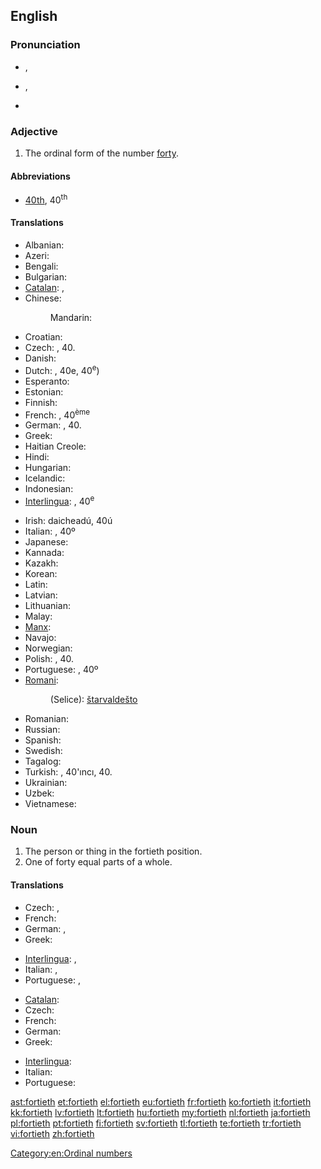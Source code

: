 ==English==

===Pronunciation===
* {{a|RP}} {{IPA|/ˈfɔːtiəθ/}}, {{X-SAMPA|/fO:ti@T/}}
* {{a|GenAm}} {{IPA|/ˈfɔɻtiəθ/}}, {{X-SAMPA|/"fOrti@T/}}
* {{hyphenation|for|ti|eth}}

===Adjective===
{{en-adj|-}}

# The ordinal form of the number [[forty]].

====Abbreviations====
* [[40th]], 40<sup>th</sup>

====Translations====
{{trans-top|ordinal form of forty}}
* Albanian: {{t-|sq|dyzetë}}
* Azeri: {{t-|az|qırxıncı|sc=Kore}}
* Bengali: {{t-|bn|চত্বারিংশত্তম|tr=catbārinśattama|sc=Beng}}
* Bulgarian: {{t-|bg|четиресетият|tr=chetiresetiyat|sc=Beng}}
* [[Catalan]]: {{t+|ca|quarantè}}, {{t-|ca|quadragèsim}}
* Chinese:
*: Mandarin: {{t|zh|第四十|tr=dì sìshí|sc=Hani}}
* Croatian: {{t-|hr|četrdeseti}}
* Czech: {{t-|cs|čtyřicátý}}, 40.
* Danish: {{t-|da|fyrretyvende}}
* Dutch: {{t+|nl|veertigste}}, 40e, 40<sup>e</sup>)
* Esperanto: {{t-|eo|kvardeka|sc=Cyrl}}
* Estonian: {{t-|et|neljakümnes|sc=Cyrl}}
* Finnish: {{t-|fi|neljäskymmenes}}
* French: {{t+|fr|quarantième}}, 40<sup>ème</sup>
* German: {{t-|de|vierzigste}}, 40.
* Greek: {{t+|el|τεσσαρακοστός|tr=tessarakostós}}
* Haitian Creole: {{tø|ht|karantyèm}}
* Hindi: {{t-|hi|चालीसवां|tr=चालीसवां|sc=Deva}}
* Hungarian: {{t+|hu|negyvenedik}}
* Icelandic: {{t-|is|fertugasta}}
* Indonesian: {{t-|id|keempatpuluh}}
* [[Interlingua]]: {{t-|ia|quarantesime}}, 40<sup>e</sup>
{{trans-mid}}
* Irish: daicheadú, 40ú
* Italian: {{t+|it|quarantesimo}}, 40º
* Japanese: {{t-|ja|第四十|tr=dai shi jū|sc=Jpan}}
* Kannada: {{t-|kn|ನಲವತ್ತನೆಯ|tr=nalavattaneya|sc=Knda}}
* Kazakh: {{t|kk|қырқыншы|tr=qırıqınşı|sc=Cyrl}}
* Korean: {{t-|ko|사십 번째의|tr=sasib beonjjaeui|sc=Kore}}
* Latin: {{t-|la|quadragesimus|sc=Cyrl}}
* Latvian: {{t+|lv|četrdesmitais}}
* Lithuanian: {{t+|lt|keturiasdešimtas}}
* Malay: {{t-|ms|keempat puluh}}
* [[Manx]]: {{t-|gv|daeedoo}}
* Navajo: {{tø|nv|dízdiin góneʼ}}
* Norwegian: {{t-|no|førtinde}}
* Polish: {{t+|pl|czterdziesty}}, 40.
* Portuguese: {{t+|pt|quadragésimo}}, 40º
* [[Romani]]:
*: (Selice): [[štarvaldešto]] {{m}}
* Romanian: {{t-|ro|patruzecilea}}
* Russian: {{t+|ru|сороковой|sc=Cyrl|tr=sorokovój}}
* Spanish: {{t+|es|cuadragésimo}}
* Swedish: {{t+|sv|fyrtionde}}
* Tagalog: {{t-|tl|pang-apatnapu}}
* Turkish: {{t+|tr|kırkıncı}}, 40'ıncı, 40.
* Ukrainian: {{t+|uk|сороковий|tr=sorokovyy̆|sc=Cyrl}}
* Uzbek: {{t|uz|qirqinchi}}
* Vietnamese: {{t-|vi|hạng bốn mươi}}
{{trans-bottom}}

===Noun===
{{en-noun}}

# The person or thing in the fortieth position.
# One of forty equal parts of a whole.

====Translations====
{{trans-top|person or thing}}
* Czech: {{t-|cs|čtyřicátý|m}}, {{t-|cs|čtyřicátá|f}}
* French: {{t+|fr|quarantième}}
* German: {{t-|de|Vierzigster|m}}, {{t-|de|Vierzigste|f}}
* Greek: {{t+|el|τεσσαρακοστός|tr=tessarakostós|sc=Grek}}
{{trans-mid}}
* [[Interlingua]]: {{t-|ia|quarantesimo|m}}, {{t-|ia|quarantesima|f}}
* Italian: {{t+|it|quarantesimo|m}}, {{t+|it|quarantesima|f}}
* Portuguese: {{t+|pt|quadragésimo|m}}, {{t-|pt|quadragésima|f}}
{{trans-bottom}}

{{trans-top|one of forty equal parts}}
* [[Catalan]]: {{t+|ca|quarantè|m}}
* Czech: {{t-|cs|čtyřicetina|f}}
* French: {{t+|fr|quarantième|m}}
* German: {{t-|de|Vierzigstel|n}}
* Greek: {{t+|el|τεσσαρακοστό|n|tr=tessarakostó|sc=Grek}}
{{trans-mid}}
* [[Interlingua]]: {{t-|ia|quarantesimo}}
* Italian: {{t+|it|quarantesimo|m}}
* Portuguese: {{t+|pt|quadragésimo|m}}
{{trans-bottom}}

[[Category:en:Ordinal numbers]]

[[ast:fortieth]]
[[et:fortieth]]
[[el:fortieth]]
[[eu:fortieth]]
[[fr:fortieth]]
[[ko:fortieth]]
[[it:fortieth]]
[[kk:fortieth]]
[[lv:fortieth]]
[[lt:fortieth]]
[[hu:fortieth]]
[[my:fortieth]]
[[nl:fortieth]]
[[ja:fortieth]]
[[pl:fortieth]]
[[pt:fortieth]]
[[fi:fortieth]]
[[sv:fortieth]]
[[tl:fortieth]]
[[te:fortieth]]
[[tr:fortieth]]
[[vi:fortieth]]
[[zh:fortieth]]